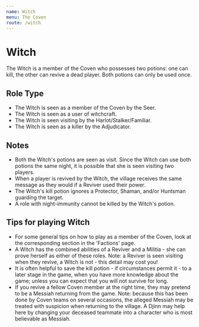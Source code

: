 ```yaml
---
name: Witch
menu: The Coven
route: /witch
---
```


# Witch

The Witch is a member of the Coven who possesses two potions: one can kill, the other can revive a dead player. Both potions can only be used once.

## Role Type

- The Witch is seen as a member of the Coven by the Seer.
- The Witch is seen as a user of witchcraft.
- The Witch is seen visiting by the Harlot/Stalker/Familiar.
- The Witch is seen as a killer by the Adjudicator.

## Notes

- Both the Witch's potions are seen as visit. Since the Witch can use both potions the same night, it is possible that she is seen visiting two players.
- When a player is revived by the Witch, the village receives the same message as they would if a Reviver used their power.
- The Witch's kill potion ignores a Protector, Shaman, and/or Huntsman guarding the target.
- A role with night-immunity cannot be killed by the Witch's potion.

## Tips for playing Witch

- For some general tips on how to play as a member of the Coven, look at the corresponding section in the 'Factions' page.
- A Witch has the combined abilities of a Reviver and a Militia - she can prove herself as either of these roles. Note: a Reviver is seen visiting when they revive, a Witch is not - this detail may cost you!
- It is often helpful to save the kill potion - if circumstances permit it - to a later stage in the game, when you have more knowledge about the game; unless you can expect that you will not survive for long.
- If you revive a fellow Coven member at the right time, they may pretend to be a Messiah returning from the game. Note: because this has been done by Coven teams on several occasions, the alleged Messiah may be treated with suspicion when returning to the village. A Djinn may help here by changing your deceased teammate into a character who is most believable as Messiah.
